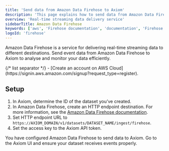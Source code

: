 ```yaml
---
title: 'Send data from Amazon Data Firehose to Axiom'
description: 'This page explains how to send data from Amazon Data Firehose to Axiom.'
overview: 'Real-time streaming data delivery service'
sidebarTitle: Amazon Data Firehose
keywords: ['aws', 'Firehose documentation', 'documentation', 'Firehose', 'Axiom', 'container logging', 'fluentd', 'fluentbit', 'real-time analysis']
logoId: 'firehose'
---
```



Amazon Data Firehose is a service for delivering real-time streaming data to different destinations. Send event data from Amazon Data Firehose to Axiom to analyse and monitor your data efficiently.

<AwsDisclaimer />

<Prerequisites />
{/* list separator */}
- [Create an account on AWS Cloud](https://signin.aws.amazon.com/signup?request_type=register).

## Setup

1. In Axiom, determine the ID of the dataset you’ve created.
1. In Amazon Data Firehose, create an HTTP endpoint destination. For more information, see the [Amazon Data Firehose documentation](https://docs.aws.amazon.com/firehose/latest/dev/create-destination.html#create-destination-http).
1. Set HTTP endpoint URL to `https://AXIOM_DOMAIN/v1/datasets/DATASET_NAME/ingest/firehose`.
    <Info>
    <ReplaceDomain />
    <ReplaceDataset />
    </Info>
1. Set the access key to the Axiom API token.

You have configured Amazon Data Firehose to send data to Axiom. Go to the Axiom UI and ensure your dataset receives events properly.
